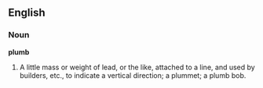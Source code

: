 ==English==

===Noun===

'''plumb'''

#A little mass or weight of lead, or the like, attached to a line, and used by builders, etc., to indicate a vertical direction; a plummet; a plumb bob.